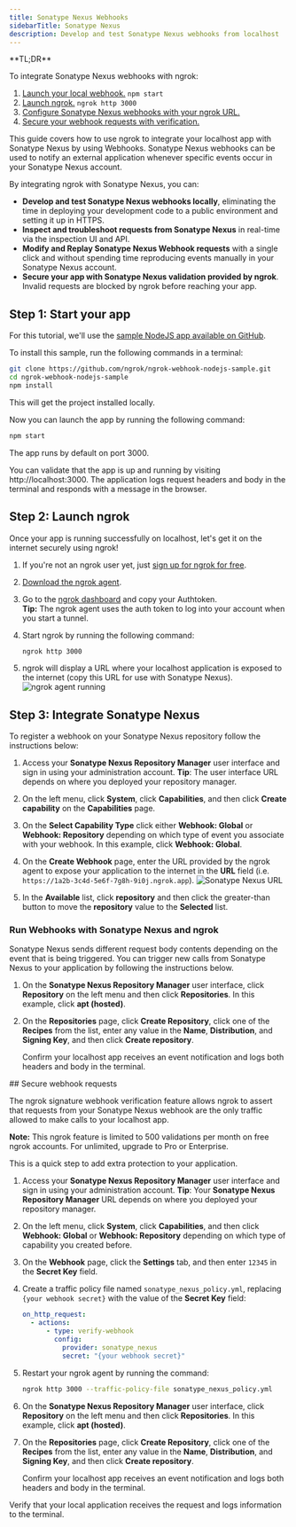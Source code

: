 ```yaml
---
title: Sonatype Nexus Webhooks
sidebarTitle: Sonatype Nexus
description: Develop and test Sonatype Nexus webhooks from localhost
---
```



<Tip>
**TL;DR**

To integrate Sonatype Nexus webhooks with ngrok:

1. [Launch your local webhook.](#start-your-app) `npm start`
1. [Launch ngrok.](#start-ngrok) `ngrok http 3000`
1. [Configure Sonatype Nexus webhooks with your ngrok URL.](#setup-webhook)
1. [Secure your webhook requests with verification.](#security)
   </Tip>

This guide covers how to use ngrok to integrate your localhost app with Sonatype Nexus by using Webhooks.
Sonatype Nexus webhooks can be used to notify an external application whenever specific events occur in your Sonatype Nexus account.

By integrating ngrok with Sonatype Nexus, you can:

- **Develop and test Sonatype Nexus webhooks locally**, eliminating the time in deploying your development code to a public environment and setting it up in HTTPS.
- **Inspect and troubleshoot requests from Sonatype Nexus** in real-time via the inspection UI and API.
- **Modify and Replay Sonatype Nexus Webhook requests** with a single click and without spending time reproducing events manually in your Sonatype Nexus account.
- **Secure your app with Sonatype Nexus validation provided by ngrok**. Invalid requests are blocked by ngrok before reaching your app.

## **Step 1**: Start your app

For this tutorial, we'll use the [sample NodeJS app available on GitHub](https://github.com/ngrok/ngrok-webhook-nodejs-sample).

To install this sample, run the following commands in a terminal:

```bash
git clone https://github.com/ngrok/ngrok-webhook-nodejs-sample.git
cd ngrok-webhook-nodejs-sample
npm install
```

This will get the project installed locally.

Now you can launch the app by running the following command:

```bash
npm start
```

The app runs by default on port 3000.

You can validate that the app is up and running by visiting http://localhost:3000. The application logs request headers and body in the terminal and responds with a message in the browser.

## **Step 2**: Launch ngrok

Once your app is running successfully on localhost, let's get it on the internet securely using ngrok!

1. If you're not an ngrok user yet, just [sign up for ngrok for free](https://ngrok.com/signup).

1. [Download the ngrok agent](https://download.ngrok.com).

1. Go to the [ngrok dashboard](https://dashboard.ngrok.com) and copy your Authtoken. <br />
   **Tip:** The ngrok agent uses the auth token to log into your account when you start a tunnel.
1. Start ngrok by running the following command:

   ```bash
   ngrok http 3000
   ```

1. ngrok will display a URL where your localhost application is exposed to the internet (copy this URL for use with Sonatype Nexus).
   ![ngrok agent running](../img/twilio/img/launch_ngrok_tunnel.png)

## **Step 3**: Integrate Sonatype Nexus

To register a webhook on your Sonatype Nexus repository follow the instructions below:

1. Access your **Sonatype Nexus Repository Manager** user interface and sign in using your administration account.
   **Tip**: The user interface URL depends on where you deployed your repository manager.

1. On the left menu, click **System**, click **Capabilities**, and then click **Create capability** on the **Capabilities** page.

1. On the **Select Capability Type** click either **Webhook: Global** or **Webhook: Repository** depending on which type of event you associate with your webhook. In this example, click **Webhook: Global**.

1. On the **Create Webhook** page, enter the URL provided by the ngrok agent to expose your application to the internet in the **URL** field (i.e. `https://1a2b-3c4d-5e6f-7g8h-9i0j.ngrok.app`).
   ![Sonatype Nexus URL](../img/sonatype-nexus/img/ngrok_url_configuration_sonatype.png)

1. In the **Available** list, click **repository** and then click the greater-than button to move the **repository** value to the **Selected** list.

### Run Webhooks with Sonatype Nexus and ngrok

Sonatype Nexus sends different request body contents depending on the event that is being triggered.
You can trigger new calls from Sonatype Nexus to your application by following the instructions below.

1. On the **Sonatype Nexus Repository Manager** user interface, click **Repository** on the left menu and then click **Repositories**. In this example, click **apt (hosted)**.

1. On the **Repositories** page, click **Create Repository**, click one of the **Recipes** from the list, enter any value in the **Name**, **Distribution**, and **Signing Key**, and then click **Create repository**.

   Confirm your localhost app receives an event notification and logs both headers and body in the terminal.

<InspectingRequests />

<ReplayingRequests />
## Secure webhook requests

The ngrok signature webhook verification feature allows ngrok to assert that requests from your Sonatype Nexus webhook are the only traffic allowed to make calls to your localhost app.

**Note:** This ngrok feature is limited to 500 validations per month on free ngrok accounts. For unlimited, upgrade to Pro or Enterprise.

This is a quick step to add extra protection to your application.

1. Access your **Sonatype Nexus Repository Manager** user interface and sign in using your administration account.
   **Tip**: Your **Sonatype Nexus Repository Manager** URL depends on where you deployed your repository manager.

1. On the left menu, click **System**, click **Capabilities**, and then click **Webhook: Global** or **Webhook: Repository** depending on which type of capability you created before.

1. On the **Webhook** page, click the **Settings** tab, and then enter `12345` in the **Secret Key** field.

1. Create a traffic policy file named `sonatype_nexus_policy.yml`, replacing `{your webhook secret}` with the value of the **Secret Key** field:

   ```yaml
   on_http_request:
     - actions:
         - type: verify-webhook
           config:
             provider: sonatype_nexus
             secret: "{your webhook secret}"
   ```

1. Restart your ngrok agent by running the command:

   ```bash
   ngrok http 3000 --traffic-policy-file sonatype_nexus_policy.yml
   ```

1. On the **Sonatype Nexus Repository Manager** user interface, click **Repository** on the left menu and then click **Repositories**. In this example, click **apt (hosted)**.

1. On the **Repositories** page, click **Create Repository**, click one of the **Recipes** from the list, enter any value in the **Name**, **Distribution**, and **Signing Key**, and then click **Create repository**.

   Confirm your localhost app receives an event notification and logs both headers and body in the terminal.

Verify that your local application receives the request and logs information to the terminal.
